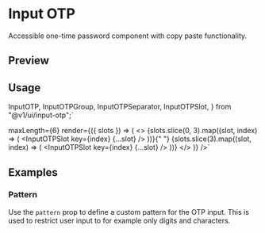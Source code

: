 

<Meta of={InputOTPStories} />

<PrimitiveDocsButton docsUrl='https://input-otp.rodz.dev/' />

# Input OTP

Accessible one-time password component with copy paste functionality.

## Preview

<Canvas of={InputOTPStories.Default} />

## Usage

  InputOTP,
  InputOTPGroup,
  InputOTPSeparator,
  InputOTPSlot,
} from "@v1/ui/input-otp";`

  maxLength={6}
  render={({ slots }) => (
    <>
      <InputOTPGroup>
        {slots.slice(0, 3).map((slot, index) => (
          <InputOTPSlot key={index} {...slot} />
        ))}{" "}
      </InputOTPGroup>
      <InputOTPSeparator />
      <InputOTPGroup>
        {slots.slice(3).map((slot, index) => (
          <InputOTPSlot key={index} {...slot} />
        ))}
      </InputOTPGroup>
    </>
  )}
/>`

<Source code={importCode} language='ts' dark />
<Source code={usageCode} language='tsx' dark />

## Examples

### Pattern

Use the `pattern` prop to define a custom pattern for the OTP input. This is used to restrict user input to for example only digits and characters.

<Canvas of={InputOTPStories.Pattern} />
